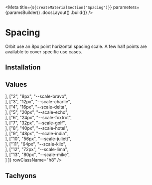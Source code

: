 
<Meta
    title={`${createMaterialSection("Spacing")}`}
    parameters={paramsBuilder()
        .docsLayout(<MaterialsLayout sourcePath="/packages/tachyons/src" />)
        .build()}
/>

# Spacing

Orbit use an 8px point horizontal spacing scale. A few half points are available to cover specific use cases.

## Installation

<Installation />

## Values

<Table
    columns={[
        { title: "Scale" },
        { title: "Value" },
        { title: "Variable" },
        { title: "" }
    ]}
    rows={[
        ["1", "4px", "--scale-alpha", <div className="w1 h4 bg-sunray-400"></div>],
        ["2", "8px", "--scale-bravo", <div className="w2 h4 bg-sunray-400"></div>],
        ["3", "12px", "--scale-charlie", <div className="w3 h4 bg-sunray-400"></div>],
        ["4", "16px", "--scale-delta", <div className="w4 h4 bg-sunray-400"></div>],
        ["5", "20px", "--scale-echo", <div className="w5 h4 bg-sunray-400"></div>],
        ["6", "24px", "--scale-foxtrot", <div className="w6 h4 bg-sunray-400"></div>],
        ["7", "32px", "--scale-golf", <div className="w7 h4 bg-sunray-400"></div>],
        ["8", "40px", "--scale-hotel", <div className="w8 h4 bg-sunray-400"></div>],
        ["9", "48px", "--scale-india", <div className="w9 h4 bg-sunray-400"></div>],
        ["10", "56px", "--scale-juliett", <div className="w10 h4 bg-sunray-400"></div>],
        ["11", "64px", "--scale-kilo", <div className="w11 h4 bg-sunray-400"></div>],
        ["12", "72px", "--scale-lima", <div className="w12 h4 bg-sunray-400"></div>],
        ["13", "80px", "--scale-mike", <div className="w13 h4 bg-sunray-400"></div>]
    ]}
    rowClassName="h8"
/>

## Tachyons
